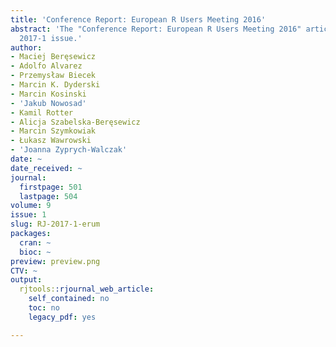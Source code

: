 ```yaml
---
title: 'Conference Report: European R Users Meeting 2016'
abstract: 'The "Conference Report: European R Users Meeting 2016" article from the
  2017-1 issue.'
author:
- Maciej Beręsewicz
- Adolfo Alvarez
- Przemysław Biecek
- Marcin K. Dyderski
- Marcin Kosinski
- 'Jakub Nowosad'
- Kamil Rotter
- Alicja Szabelska-Beręsewicz
- Marcin Szymkowiak
- Łukasz Wawrowski
- 'Joanna Zyprych-Walczak'
date: ~
date_received: ~
journal:
  firstpage: 501
  lastpage: 504
volume: 9
issue: 1
slug: RJ-2017-1-erum
packages:
  cran: ~
  bioc: ~
preview: preview.png
CTV: ~
output:
  rjtools::rjournal_web_article:
    self_contained: no
    toc: no
    legacy_pdf: yes

---
```

